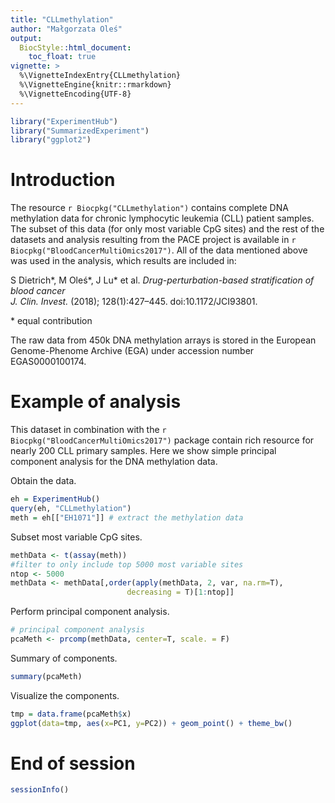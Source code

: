 ```yaml
---
title: "CLLmethylation"
author: "Małgorzata Oleś"
output: 
  BiocStyle::html_document:
    toc_float: true
vignette: >
  %\VignetteIndexEntry{CLLmethylation}
  %\VignetteEngine{knitr::rmarkdown}
  %\VignetteEncoding{UTF-8} 
---
```



```r
library("ExperimentHub")
library("SummarizedExperiment")
library("ggplot2")
```

# Introduction

The resource `r Biocpkg("CLLmethylation")` contains complete DNA methylation data for chronic lymphocytic leukemia (CLL) patient samples. The subset of this data (for only most variable CpG sites) and the rest of the datasets and analysis resulting from the PACE project is available in `r Biocpkg("BloodCancerMultiOmics2017")`. All of the data mentioned above was used in the analysis, which results are included in:


S Dietrich\*, M Oleś\*, J Lu\* et al. *Drug-perturbation-based stratification of blood cancer*
<br>
*J. Clin. Invest.* (2018); 128(1):427–445. doi:10.1172/JCI93801. 


\* equal contribution


The raw data from 450k DNA methylation arrays is stored in the European Genome-Phenome Archive (EGA) under accession number EGAS0000100174.


# Example of analysis

This dataset in combination with the `r Biocpkg("BloodCancerMultiOmics2017")` package contain rich resource for nearly 200 CLL primary samples. Here we show simple principal component analysis for the DNA methylation data.

Obtain the data.
```r
eh = ExperimentHub()
query(eh, "CLLmethylation")
meth = eh[["EH1071"]] # extract the methylation data
```

Subset most variable CpG sites.
```r
methData <- t(assay(meth))
#filter to only include top 5000 most variable sites
ntop <- 5000
methData <- methData[,order(apply(methData, 2, var, na.rm=T),
                          decreasing = T)[1:ntop]]
```

Perform principal component analysis.
```r
# principal component analysis
pcaMeth <- prcomp(methData, center=T, scale. = F)
```

Summary of components.
```r
summary(pcaMeth)
```

Visualize the components.
```r
tmp = data.frame(pcaMeth$x)
ggplot(data=tmp, aes(x=PC1, y=PC2)) + geom_point() + theme_bw()
```


# End of session

```r
sessionInfo()
```